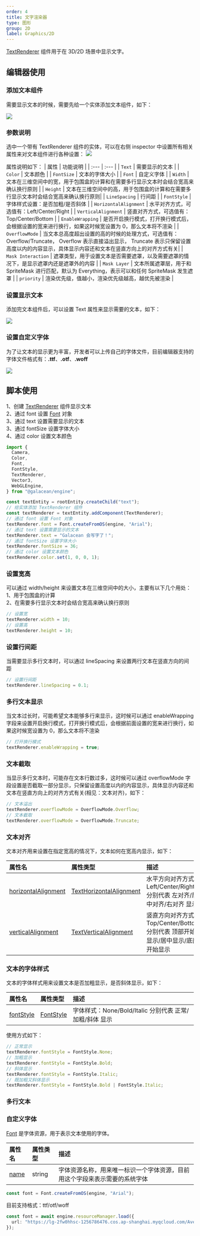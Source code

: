 ```yaml
---
order: 4
title: 文字渲染器
type: 图形
group: 2D
label: Graphics/2D
---
```


[TextRenderer](/apis/core/#TextRenderer) 组件用于在 3D/2D 场景中显示文字。

## 编辑器使用

### 添加文本组件

需要显示文本的时候，需要先给一个实体添加文本组件，如下：

<Image src="https://mdn.alipayobjects.com/huamei_w6ifet/afts/img/A*3d5AQYTtcNkAAAAAAAAAAAAADjCHAQ/original" />

### 参数说明

选中一个带有 TextRenderer 组件的实体，可以在右侧 inspector 中设置所有相关属性来对文本组件进行各种设置：
<Image src="https://mdn.alipayobjects.com/huamei_w6ifet/afts/img/A*9XKjSYHZQWsAAAAAAAAAAAAADjCHAQ/original" />

属性说明如下：
| 属性 | 功能说明 |
| :--- | :--- |
| `Text` | 需要显示的文本 |
| `Color` | 文本颜色 |
| `FontSize` | 文本的字体大小 |
| `Font` | 自定义字体 |
| `Width` | 文本在三维空间中的宽，用于包围盒的计算和在需要多行显示文本时会结合宽高来确认换行原则 |
| `Height` | 文本在三维空间中的高，用于包围盒的计算和在需要多行显示文本时会结合宽高来确认换行原则|
| `LineSpacing` | 行间距 |
| `FontStyle` | 字体样式设置：是否加粗/是否斜体 |
| `HorizontalAlignment` | 水平对齐方式，可选值有：Left/Center/Right |
| `VerticalAlignment` | 竖直对齐方式，可选值有：Top/Center/Bottom |
| `EnableWrapping` | 是否开启换行模式，打开换行模式后，会根据设置的宽来进行换行，如果这时候宽设置为 0，那么文本将不渲染 |
| `OverflowMode` | 当文本总高度超出设置的高的时候的处理方式，可选值有：Overflow/Truncate， Overflow 表示直接溢出显示， Truncate 表示只保留设置高度以内的内容显示，具体显示内容还和文本在竖直方向上的对齐方式有关|
| `Mask Interaction` | 遮罩类型，用于设置文本是否需要遮罩，以及需要遮罩的情况下，是显示遮罩内还是遮罩外的内容 |
| `Mask Layer` | 文本所属遮罩层，用于和 SpriteMask 进行匹配，默认为 Everything，表示可以和任何 SpriteMask 发生遮罩 |
| `priority` | 渲染优先级，值越小，渲染优先级越高，越优先被渲染 |

### 设置显示文本

添加完文本组件后，可以设置 Text 属性来显示需要的文本，如下：

<Image src="https://mdn.alipayobjects.com/huamei_w6ifet/afts/img/A*J6nKTJOOm4kAAAAAAAAAAAAADjCHAQ/original" />

### 设置自定义字体

为了让文本的显示更为丰富，开发者可以上传自己的字体文件，目前编辑器支持的字体文件格式有：**.ttf**、**.otf**、**.woff**

<Image src="https://mdn.alipayobjects.com/huamei_w6ifet/afts/img/A*CgA5S5vneeMAAAAAAAAAAAAADjCHAQ/original" />

## 脚本使用

<Playground href="/embed/text-renderer" />

1、创建 [TextRenderer](/apis/core/#TextRenderer) 组件显示文本  
2、通过 font 设置 [Font](/apis/core/#Font) 对象  
3、通过 text 设置需要显示的文本  
3、通过 fontSize 设置字体大小  
4、通过 color 设置文本颜色

```typescript
import {
  Camera,
  Color,
  Font,
  FontStyle,
  TextRenderer,
  Vector3,
  WebGLEngine,
} from "@galacean/engine";

const textEntity = rootEntity.createChild("text");
// 给实体添加 TextRenderer 组件
const textRenderer = textEntity.addComponent(TextRenderer);
// 通过 font 设置 Font 对象
textRenderer.font = Font.createFromOS(engine, "Arial");
// 通过 text 设置需要显示的文本
textRenderer.text = "Galacean 会写字了！";
// 通过 fontSize 设置字体大小
textRenderer.fontSize = 36;
// 通过 color 设置文本颜色
textRenderer.color.set(1, 0, 0, 1);
```

### 设置宽高

可以通过 width/height 来设置文本在三维空间中的大小，主要有以下几个用处：  
1、用于包围盒的计算  
2、在需要多行显示文本时会结合宽高来确认换行原则

```typescript
// 设置宽
textRenderer.width = 10;
// 设置高
textRenderer.height = 10;
```

### 设置行间距

当需要显示多行文本时，可以通过 lineSpacing 来设置两行文本在竖直方向的间距

```typescript
// 设置行间距
textRenderer.lineSpacing = 0.1;
```

### 多行文本显示

当文本过长时，可能希望文本能够多行来显示，这时候可以通过 enableWrapping 字段来设置开启换行模式，打开换行模式后，会根据前面设置的宽来进行换行，如果这时候宽设置为 0，那么文本将不渲染

```typescript
// 打开换行模式
textRenderer.enableWrapping = true;
```

### 文本截取

当显示多行文本时，可能存在文本行数过多，这时候可以通过 overflowMode 字段设置是否截取一部分显示，只保留设置高度以内的内容显示，具体显示内容还和文本在竖直方向上的对齐方式有关(相见：文本对齐)，如下：

```typescript
// 文本溢出
textRenderer.overflowMode = OverflowMode.Overflow;
// 文本截取
textRenderer.overflowMode = OverflowMode.Truncate;
```

### 文本对齐

文本对齐用来设置在指定宽高的情况下，文本如何在宽高内显示，如下：

| 属性名                                                             | 属性类型                                                      | 描述                                                                            |
| :----------------------------------------------------------------- | :------------------------------------------------------------ | :------------------------------------------------------------------------------ |
| [horizontalAlignment](/apis/core/#TextRenderer-horizontalAlignment) | [TextHorizontalAlignment](/apis/core/#TextHorizontalAlignment) | 水平方向对齐方式：Left/Center/Right 分别代表 左对齐/居中对齐/右对齐 显示        |
| [verticalAlignment](/apis/core/#TextRenderer-horizontalAlignment)   | [TextVerticalAlignment](/apis/core/#TextVerticalAlignment)     | 竖直方向对齐方式：Top/Center/Bottom 分别代表 顶部开始显示/居中显示/底部开始显示 |

### 文本的字体样式

文本的字体样式用来设置文本是否加粗显示，是否斜体显示，如下：

| 属性名                                         | 属性类型                          | 描述                                                    |
| :--------------------------------------------- | :-------------------------------- | :------------------------------------------------------ |
| [fontStyle](/apis/core/#TextRenderer-fontStyle) | [FontStyle](/apis/core/#FontStyle) | 字体样式：None/Bold/Italic 分别代表 正常/加粗/斜体 显示 |

使用方式如下：

```typescript
// 正常显示
textRenderer.fontStyle = FontStyle.None;
// 加粗显示
textRenderer.fontStyle = FontStyle.Bold;
// 斜体显示
textRenderer.fontStyle = FontStyle.Italic;
// 既加粗又斜体显示
textRenderer.fontStyle = FontStyle.Bold | FontStyle.Italic;
```

### 多行文本

<Playground href="/embed/text-wrap-alignment" />

### 自定义字体

[Font](/apis/core/#Font) 是字体资源，用于表示文本使用的字体。

| 属性名                         | 属性类型 | 描述                                                                       |
| :----------------------------- | :------- | :------------------------------------------------------------------------- |
| [name](/apis/core/#Sprite-name) | string   | 字体资源名称，用来唯一标识一个字体资源，目前用这个字段来表示需要的系统字体 |

```typescript
const font = Font.createFromOS(engine, "Arial");
```

目前支持格式：ttf/otf/woff

```typescript
const font = await engine.resourceManager.load({
  url: "https://lg-2fw0hhsc-1256786476.cos.ap-shanghai.myqcloud.com/Avelia.otf",
});
```

<Playground href="/embed/text-renderer-font" />
